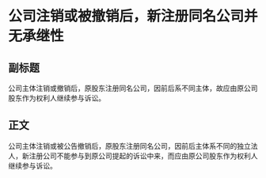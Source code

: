 # 公司注销或被撤销后，新注册同名公司并无承继性
## 副标题
公司主体注销或撤销后，原股东注册同名公司，因前后系不同主体，故应由原公司股东作为权利人继续参与诉讼。
## 正文
公司主体注销或被公告撤销后，原股东注册同名公司，因前后主体系不同的独立法人，新注册公司不能参与到原公司提起的诉讼中来，而应由原公司股东作为权利人继续参与诉讼。